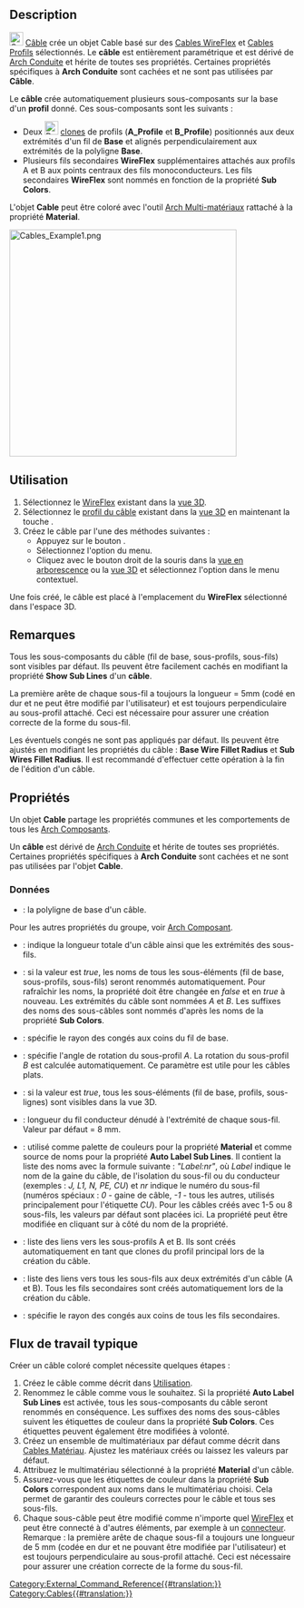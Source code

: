 <languages/>

{{Docnav/fr
|[[Cables_Profile/fr|Profil]]
|[[Cables_CableBox/fr|Boîte pour câbles]]
|[[Cables_Workbench/fr|Cables]]
|IconL=Cables_Profile.svg
|IconR=Cables_CableBox.svg
|IconC=Cables_workbench_icon.svg
}}

{{GuiCommand
|Name=Cables Cable
|Name=Cables Câble
|MenuLocation=Cables → Cable
|Workbenches=[[Cables_Workbench/fr|Cables]]
|Shortcut=
|Version=1.0
|SeeAlso=[[Cables_Profile/fr|Cables Profil]], [[Cables_WireFlex/fr|Cables WireFlex]]
}}

==Description==

[[Image:Cables_Cable.svg|24px]] [[Cables_Cable/fr|Câble]] crée un objet Cable basé sur des [[Cables_WireFlex/fr|Cables WireFlex]] et [[Cables_Profile|Cables Profils]] sélectionnés. Le '''câble''' est entièrement paramétrique et est dérivé de [[Arch_Pipe/fr|Arch Conduite]] et hérite de toutes ses propriétés. Certaines propriétés spécifiques à '''Arch Conduite''' sont cachées et ne sont pas utilisées par '''Câble'''.

Le '''câble''' crée automatiquement plusieurs sous-composants sur la base d'un '''profil''' donné. Ces sous-composants sont les suivants :
* Deux [[Image:Draft_Clone.svg|24px]] [[Draft_Clone/fr|clones]] de profils ('''A_Profile''' et '''B_Profile''') positionnés aux deux extrémités d'un fil de '''Base''' et alignés perpendiculairement aux extrémités de la polyligne '''Base'''. 
* Plusieurs fils secondaires '''WireFlex''' supplémentaires attachés aux profils A et B aux points centraux des fils monoconducteurs. Les fils secondaires '''WireFlex''' sont nommés en fonction de la propriété '''Sub Colors'''.

L'objet '''Cable''' peut être coloré avec l'outil [[Arch_MultiMaterial/fr|Arch Multi-matériaux]] rattaché à la propriété '''Material'''.

[[Image:Cables_Example1.png|400px]]
{{Caption|Exemple de câble plat à trois conducteurs :<br/>Forme d'un câble multimatériau, son fil de base, son profil et ses fils secondaires.}}

<span id="Usage"></span>
==Utilisation==

# Sélectionnez le [[Cables_WireFlex/fr|WireFlex]] existant dans la [[3D_view/fr|vue 3D]].
# Sélectionnez le [[Cables_Profile|profil du câble]] existant dans la [[3D_view/fr|vue 3D]] en maintenant la touche {{KEY|CTRL}}.
# Créez le câble par l'une des méthodes suivantes :
#* Appuyez sur le bouton {{Button|[[Image:Cables_Cable.svg|16px]] [[Cables_Cable/fr|Cable]]}}.
#* Sélectionnez l'option {{MenuCommand|Cables → [[Image:Cables_Cable.svg|16px]] Cable}} du menu.
#* Cliquez avec le bouton droit de la souris dans la [[Tree_view/fr|vue en arborescence]] ou la [[3D_view/fr|vue 3D]] et sélectionnez l'option {{MenuCommand|Cables → [[Image:Cables_Cable.svg|16px]] Cable}} dans le menu contextuel.

Une fois créé, le câble est placé à l'emplacement du '''WireFlex''' sélectionné dans l'espace 3D.

<span id="Notes"></span>
==Remarques==

Tous les sous-composants du câble (fil de base, sous-profils, sous-fils) sont visibles par défaut. Ils peuvent être facilement cachés en modifiant la propriété '''Show Sub Lines''' d'un '''câble'''.

La première arête de chaque sous-fil a toujours la longueur = 5mm (codé en dur et ne peut être modifié par l'utilisateur) et est toujours perpendiculaire au sous-profil attaché. Ceci est nécessaire pour assurer une création correcte de la forme du sous-fil.

Les éventuels congés ne sont pas appliqués par défaut. Ils peuvent être ajustés en modifiant les propriétés du câble : '''Base Wire Fillet Radius''' et '''Sub Wires Fillet Radius'''. Il est recommandé d'effectuer cette opération à la fin de l'édition d'un câble.

<span id="Properties"></span>
==Propriétés==

Un objet '''Cable''' partage les propriétés communes et les comportements de tous les [[Arch_Component/fr|Arch Composants]].

Un '''câble''' est dérivé de [[Arch_Pipe/fr|Arch Conduite]] et hérite de toutes ses propriétés. Certaines propriétés spécifiques à '''Arch Conduite''' sont cachées et ne sont pas utilisées par l'objet '''Cable'''.

<span id="Data"></span>
===Données===

{{TitleProperty|Component}}

* {{PropertyData|Base|Link}} : la polyligne de base d'un câble.

Pour les autres propriétés du groupe, voir [[Arch_Component/fr#Propriétés|Arch Composant]].

{{TitleProperty|Pipe}}

* {{PropertyData|Length|Length}} : indique la longueur totale d'un câble ainsi que les extrémités des sous-fils.

{{TitleProperty|Cache}}

* {{PropertyData|Auto Label Sub Lines|Bool}} : si la valeur est ''true'', les noms de tous les sous-éléments (fil de base, sous-profils, sous-fils) seront renommés automatiquement. Pour rafraîchir les noms, la propriété doit être changée en ''false'' et en ''true'' à nouveau. Les extrémités du câble sont nommées ''A'' et ''B''. Les suffixes des noms des sous-câbles sont nommés d'après les noms de la propriété '''Sub Colors'''.
* {{PropertyData|Base Wire Fillet Radius|Length}} : spécifie le rayon des congés aux coins du fil de base.
* {{PropertyData|Rotation du câble|Angle}} : spécifie l'angle de rotation du sous-profil ''A''. La rotation du sous-profil ''B'' est calculée automatiquement. Ce paramètre est utile pour les câbles plats.
* {{PropertyData|Show Sub Lines|Bool}} : si la valeur est ''true'', tous les sous-éléments (fil de base, profils, sous-lignes) sont visibles dans la vue 3D.
* {{PropertyData|Stripped Wire Length|Length}} : longueur du fil conducteur dénudé à l'extrémité de chaque sous-fil. Valeur par défaut = 8 mm.
* {{PropertyData|Sub Colors|StringList}} : utilisé comme palette de couleurs pour la propriété '''Material''' et comme source de noms pour la propriété '''Auto Label Sub Lines'''. Il contient la liste des noms avec la formule suivante : ''"Label:nr"'', où ''Label'' indique le nom de la gaine du câble, de l'isolation du sous-fil ou du conducteur (exemples : ''J, L1, N, PE, CU'') et ''nr'' indique le numéro du sous-fil (numéros spéciaux : ''0'' - gaine de câble, ''-1'' - tous les autres, utilisés principalement pour l'étiquette ''CU''). Pour les câbles créés avec 1-5 ou 8 sous-fils, les valeurs par défaut sont placées ici. La propriété peut être modifiée en cliquant sur {{KEY|...}} à côté du nom de la propriété.
* {{PropertyData|Sub Profiles|LinkList}} : liste des liens vers les sous-profils A et B. Ils sont créés automatiquement en tant que clones du profil principal lors de la création du câble.
* {{PropertyData|Sub Wires|LinkList}} : liste des liens vers tous les sous-fils aux deux extrémités d'un câble (A et B). Tous les fils secondaires sont créés automatiquement lors de la création du câble.
* {{PropertyData|Sub Wires Fillet Radius|Length}} : spécifie le rayon des congés aux coins de tous les fils secondaires.

<span id="Typical_workflow"></span>
== Flux de travail typique ==

Créer un câble coloré complet nécessite quelques étapes :
# Créez le câble comme décrit dans [[#Utilisation|Utilisation]].
# Renommez le câble comme vous le souhaitez. Si la propriété '''Auto Label Sub Lines''' est activée, tous les sous-composants du câble seront renommés en conséquence. Les suffixes des noms des sous-câbles suivent les étiquettes de couleur dans la propriété '''Sub Colors'''. Ces étiquettes peuvent également être modifiées à volonté.
# Créez un ensemble de multimatériaux par défaut comme décrit dans [[Cables_Material/fr|Cables Matériau]]. Ajustez les matériaux créés ou laissez les valeurs par défaut.
# Attribuez le multimatériau sélectionné à la propriété '''Material''' d'un câble.
# Assurez-vous que les étiquettes de couleur dans la propriété '''Sub Colors''' correspondent aux noms dans le multimatériau choisi. Cela permet de garantir des couleurs correctes pour le câble et tous ses sous-fils.
# Chaque sous-câble peut être modifié comme n'importe quel [[Cables_WireFlex/fr|WireFlex]] et peut être connecté à d'autres éléments, par exemple à un [[Cables_CableConnector/fr|connecteur]]. Remarque : la première arête de chaque sous-fil a toujours une longueur de 5 mm (codée en dur et ne pouvant être modifiée par l'utilisateur) et est toujours perpendiculaire au sous-profil attaché. Ceci est nécessaire pour assurer une création correcte de la forme du sous-fil.


{{Docnav/fr
|[[Cables_Profile/fr|Profil]]
|[[Cables_CableBox/fr|Boîte pour câbles]]
|[[Cables_Workbench/fr|Cables]]
|IconL=Cables_Profile.svg
|IconR=Cables_CableBox.svg
|IconC=Cables_workbench_icon.svg
}}

[[Category:External_Command_Reference{{#translation:}}]]
[[Category:Cables{{#translation:}}]]